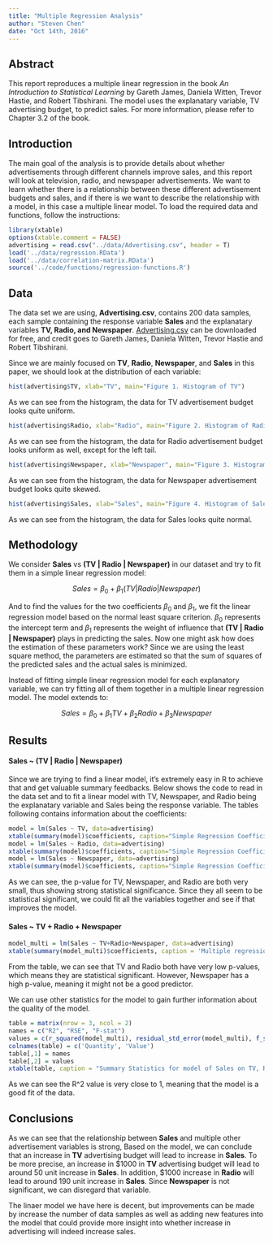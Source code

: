 ```yaml
---
title: "Multiple Regression Analysis"
author: "Steven Chen"
date: "Oct 14th, 2016"
---
```


## Abstract
This report reproduces a multiple linear regression in the book *An Introduction to Statistical Learning* by Gareth James, Daniela Witten, Trevor Hastie, and Robert Tibshirani. The model uses the explanatary variable, TV advertising budget, to predict sales. For more information, please refer to Chapter 3.2 of the book.

## Introduction
The main goal of the analysis is to provide details about whether advertisements through different channels improve sales, and this report will look at television, radio, and newspaper advertisements. We want to learn whether there is a relationship between these different advertisement budgets and sales, and if there is we want to describe the relationship with a model, in this case a multiple linear model. To load the required data and functions, follow the instructions:

```r
library(xtable)
options(xtable.comment = FALSE)
advertising = read.csv("../data/Advertising.csv", header = T)
load('../data/regression.RData')
load('../data/correlation-matrix.RData')
source('../code/functions/regression-functions.R')
```

## Data
The data set we are using, **Advertising.csv**, contains 200 data samples, each sample containing the response variable **Sales** and the explanatary variables **TV, Radio, and Newspaper**. [Advertising.csv](http://www-bcf.usc.edu/~gareth/ISL/Advertising.csv) can be downloaded for free, and credit goes to Gareth James, Daniela Witten, Trevor Hastie and Robert Tibshirani. 

Since we are mainly focused on **TV**, **Radio**, **Newspaper**, and **Sales** in this paper, we should look at the distribution of each variable:

```r
hist(advertising$TV, xlab="TV", main="Figure 1. Histogram of TV")
```

As we can see from the histogram, the data for TV advertisement budget looks quite uniform.

```r
hist(advertising$Radio, xlab="Radio", main="Figure 2. Histogram of Radio")
```

As we can see from the histogram, the data for Radio advertisement budget looks uniform as well, except for the left tail.

```r
hist(advertising$Newspaper, xlab="Newspaper", main="Figure 3. Histogram of Newspaper")
```

As we can see from the histogram, the data for Newspaper advertisement budget looks quite skewed.

```r
hist(advertising$Sales, xlab="Sales", main="Figure 4. Histogram of Sales")
```

As we can see from the histogram, the data for Sales looks quite normal.


## Methodology
We consider **Sales** vs **(TV | Radio | Newspaper)** in our dataset and try to fit them in a simple linear regression model:

$$ Sales = \beta_0 + \beta_1 (TV | Radio | Newspaper) $$

And to find the values for the two coefficients $\beta_0$ and $\beta_1$, we fit the linear regression model based on the normal least square criterion. $\beta_0$ represents the intercept term and $\beta_1$ represents the weight of influence that **(TV | Radio | Newspaper)** plays in predicting the sales. Now one might ask how does the estimation of these parameters work? Since we are using the least square method, the parameters are estimated so that the sum of squares of the predicted sales and the actual sales is minimized.

Instead of fitting simple linear regression model for each explanatory variable, we can try fitting all of them together in a multiple linear regression model. The model extends to:

$$ Sales = \beta_0 + \beta_1 TV + \beta_2 Radio + \beta_3 Newspaper $$

## Results

#### Sales ~ (TV | Radio | Newspaper)

Since we are trying to find a linear model, it's extremely easy in R to achieve that and get valuable summary feedbacks. Below shows the code to read in the data set and to fit a linear model with TV, Newspaper, and Radio being the explanatary variable and Sales being the response variable. The tables following contains information about the coefficients:

```r
model = lm(Sales ~ TV, data=advertising)
xtable(summary(model)$coefficients, caption="Simple Regression Coefficients of Sales on TV")
model = lm(Sales ~ Radio, data=advertising)
xtable(summary(model)$coefficients, caption="Simple Regression Coefficients of Sales on Radio")
model = lm(Sales ~ Newspaper, data=advertising)
xtable(summary(model)$coefficients, caption="Simple Regression Coefficients of Sales on Newspaper")
```

As we can see, the p-value for TV, Newspaper, and Radio are both very small, thus showing strong statistical significance. Since they all seem to be statistical significant, we could fit all the variables together and see if that improves the model.

#### Sales ~ TV + Radio + Newspaper

```r
model_multi = lm(Sales ~ TV+Radio+Newspaper, data=advertising)
xtable(summary(model_multi)$coefficients, caption = 'Multiple regression of Sales on TV, Radio and Newspaper')
```

From the table, we can see that TV and Radio both have very low p-values, which means they are statistical significant. However, Newspaper has a high p-value, meaning it might not be a good predictor. 

We can use other statistics for the model to gain further information about the quality of the model.

```r
table = matrix(nrow = 3, ncol = 2)
names = c("R2", "RSE", "F-stat")
values = c(r_squared(model_multi), residual_std_error(model_multi), f_statistic(model_multi))
colnames(table) = c('Quantity', 'Value')
table[,1] = names
table[,2] = values
xtable(table, caption = "Summary Statistics for model of Sales on TV, Radio and Newspaper")
```

As we can see the R^2 value is very close to 1, meaning that the model is a good fit of the data.

## Conclusions

As we can see that the relationship between **Sales** and multiple other advertisement variables is strong, Based on the model, we can conclude that an increase in **TV** advertising budget will lead to increase in **Sales**. To be more precise, an increase in $1000 in **TV** advertising budget will lead to around 50 unit increase in **Sales**. In addition, $1000 increase in **Radio** will lead to around 190 unit increase in **Sales**. Since **Newspaper** is not significant, we can disregard that variable.

The linaer model we have here is decent, but improvements can be made by increase the number of data samples as well as adding new features into the model that could provide more insight into whether increase in advertising will indeed increase sales. 
